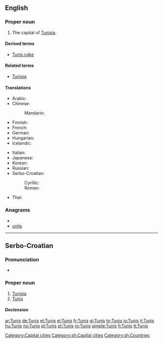 ==English==
{{wikipedia}}

===Proper noun===
{{en-proper-noun}}

# The capital of [[Tunisia]].

====Derived terms====
* [[Tunis cake]]

====Related terms====
* [[Tunisia]]

====Translations====
{{trans-top|capital of Tunisia}}
* Arabic: {{t-|ar|تونس|m|tr=tuunis}}
* Chinese:
*: Mandarin: {{t|cmn|突尼斯|tr=Tūnísī|sc=Hani}}
* Finnish: {{t+|fi|Tunis}}
* French: {{t+|fr|Tunis|m}}
* German: {{t+|de|Tunis|n}}
* Hungarian: {{t+|hu|Tunisz}}
* Icelandic: {{t+|is|Túnis|n}}
{{trans-mid}}
* Italian: {{t|it|Tunisi|f}}
* Japanese: {{t|ja|チュニス|tr=Chunisu}}
* Korean: {{t|ko|튀니스|tr=Twiniseu|sc=Hang}}
* Russian: {{t-|ru|Тунис|m|tr=Tunís}}
* Serbo-Croatian:
*: Cyrillic: {{tø|sh|Тунис|m|alt=Ту̀нис|sc=Cyrl|xs=Serbo-Croatian}}
*: Roman: {{tø|sh|Tunis|m|alt=Tùnis|xs=Serbo-Croatian}}
* Thai: {{t|th|ตูนิส|tr=Too-Nis}} <!-- please check this romanisation -->
{{trans-bottom}}

===Anagrams===
* {{alphagram|instu}}
* [[units#English|units]]

[[Category:Capital cities]]

----

==Serbo-Croatian==

===Pronunciation===
* {{IPA|/tǔnis/|lang=sh}}

===Proper noun===
{{sh-proper-noun|g=m|head=Tùnis|r|Тунис|Ту̀нис}}

# [[Tunisia]]
# [[#English|Tunis]] {{gloss|capital of Tunisia}}

====Declension====
{{sh-decl-noun-unc
|Tunis
|Tunisa
|Tunisu
|Tunis
|Tunisu
|Tunisu
|Tunisom
}}

[[Category:sh:Capital cities]]
[[Category:sh:Countries]]

[[ar:Tunis]]
[[de:Tunis]]
[[et:Tunis]]
[[el:Tunis]]
[[fr:Tunis]]
[[gl:Tunis]]
[[hr:Tunis]]
[[io:Tunis]]
[[it:Tunis]]
[[hu:Tunis]]
[[no:Tunis]]
[[pl:Tunis]]
[[pt:Tunis]]
[[ro:Tunis]]
[[simple:Tunis]]
[[fi:Tunis]]
[[tt:Tunis]]
